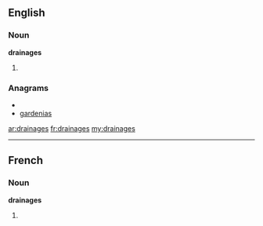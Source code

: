 ==English==

===Noun===
'''drainages'''

# {{plural of|[[drainage]]}}

===Anagrams===
* {{alphagram|aadeginrs}}
* [[gardenias#English|gardenias]]

[[ar:drainages]]
[[fr:drainages]]
[[my:drainages]]

----
==French==

===Noun===
'''drainages''' {{m}}

# {{plural of|[[drainage]]|lang=fr}}
{{rfc-auto}}